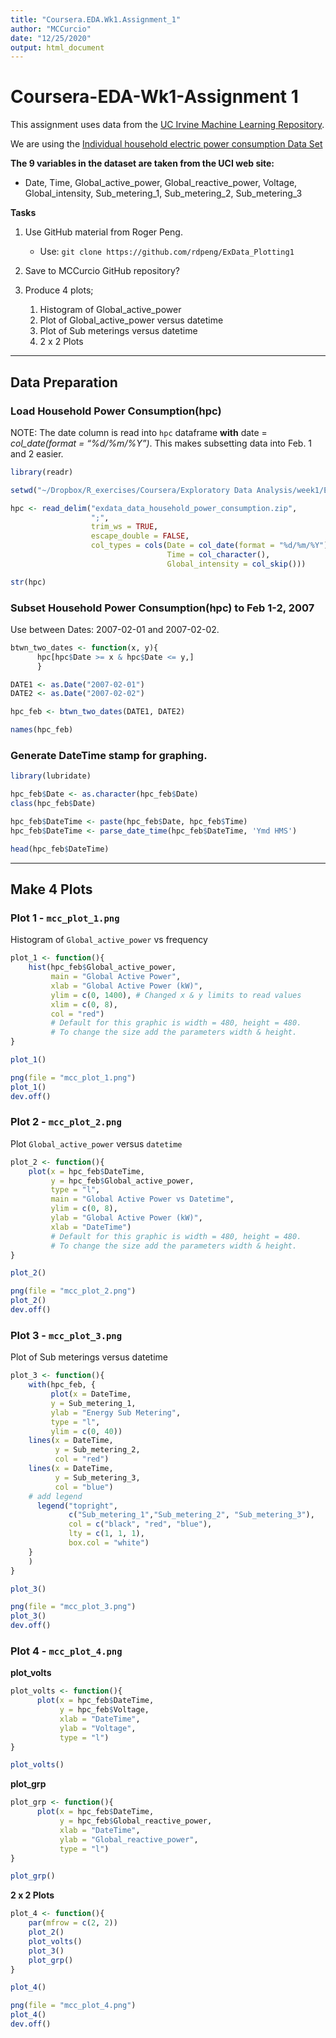 ```yaml
---
title: "Coursera.EDA.Wk1.Assignment_1"
author: "MCCurcio"
date: "12/25/2020"
output: html_document
---
```


# Coursera-EDA-Wk1-Assignment 1

This assignment uses data from the [UC Irvine Machine Learning Repository](http://archive.ics.uci.edu/ml/index.php).

We are using the [Individual household electric power consumption Data Set](https://archive.ics.uci.edu/ml/datasets/individual+household+electric+power+consumption)

**The 9 variables in the dataset are taken from the UCI web site:**

- Date, Time, Global_active_power, Global_reactive_power, Voltage, Global_intensity, Sub_metering_1, Sub_metering_2, Sub_metering_3


**Tasks**

1. Use GitHub material from Roger Peng.  
    - Use: `git clone https://github.com/rdpeng/ExData_Plotting1`  
  
2. Save to MCCurcio GitHub repository?  
    
3. Produce 4 plots;  
    1. Histogram of Global_active_power  
    2. Plot of Global_active_power versus datetime  
    3. Plot  of Sub meterings versus datetime  
    4. 2 x 2 Plots  
    
---

## Data Preparation

### Load Household Power Consumption(hpc)

NOTE: The date column is read into `hpc` dataframe **with** date = 
      *col_date(format = "%d/%m/%Y")*. This makes subsetting data
      into Feb. 1 and 2 easier.
```r
library(readr)

setwd("~/Dropbox/R_exercises/Coursera/Exploratory Data Analysis/week1/ExData_Plotting1")

hpc <- read_delim("exdata_data_household_power_consumption.zip", 
                  ";", 
                  trim_ws = TRUE,
                  escape_double = FALSE, 
                  col_types = cols(Date = col_date(format = "%d/%m/%Y"),
                                   Time = col_character(),
                                   Global_intensity = col_skip()))

str(hpc)
```

### Subset Household Power Consumption(hpc) to Feb 1-2, 2007
Use between Dates: 2007-02-01 and 2007-02-02.
```r
btwn_two_dates <- function(x, y){
      hpc[hpc$Date >= x & hpc$Date <= y,]
      }

DATE1 <- as.Date("2007-02-01")
DATE2 <- as.Date("2007-02-02")

hpc_feb <- btwn_two_dates(DATE1, DATE2)

names(hpc_feb)
```

### Generate DateTime stamp for graphing.
```r
library(lubridate)

hpc_feb$Date <- as.character(hpc_feb$Date)
class(hpc_feb$Date)

hpc_feb$DateTime <- paste(hpc_feb$Date, hpc_feb$Time)
hpc_feb$DateTime <- parse_date_time(hpc_feb$DateTime, 'Ymd HMS')

head(hpc_feb$DateTime)
```

---

## Make 4 Plots 

### Plot 1 - `mcc_plot_1.png`
Histogram of `Global_active_power` vs frequency
```r
plot_1 <- function(){
    hist(hpc_feb$Global_active_power, 
         main = "Global Active Power",
         xlab = "Global Active Power (kW)",
         ylim = c(0, 1400), # Changed x & y limits to read values
         xlim = c(0, 8),
         col = "red")
         # Default for this graphic is width = 480, height = 480.
         # To change the size add the parameters width & height.
}

plot_1()

png(file = "mcc_plot_1.png")
plot_1()
dev.off()
```




### Plot 2 - `mcc_plot_2.png`
Plot `Global_active_power` versus `datetime`
```r
plot_2 <- function(){
    plot(x = hpc_feb$DateTime,
         y = hpc_feb$Global_active_power,
         type = "l",
         main = "Global Active Power vs Datetime",
         ylim = c(0, 8),
         ylab = "Global Active Power (kW)",
         xlab = "DateTime")
         # Default for this graphic is width = 480, height = 480.
         # To change the size add the parameters width & height.
}

plot_2()

png(file = "mcc_plot_2.png")
plot_2()
dev.off()
```


### Plot 3 - `mcc_plot_3.png`
Plot  of Sub meterings versus datetime
```r
plot_3 <- function(){
    with(hpc_feb, {
         plot(x = DateTime, 
         y = Sub_metering_1, 
         ylab = "Energy Sub Metering",
         type = "l",
         ylim = c(0, 40))
    lines(x = DateTime, 
          y = Sub_metering_2, 
          col = "red")
    lines(x = DateTime, 
          y = Sub_metering_3, 
          col = "blue")
    # add legend
	  legend("topright", 
	         c("Sub_metering_1","Sub_metering_2", "Sub_metering_3"),
	         col = c("black", "red", "blue"),
	         lty = c(1, 1, 1),
	         box.col = "white")
    }
    )
}

plot_3()

png(file = "mcc_plot_3.png")
plot_3()
dev.off()
```

### Plot 4 - `mcc_plot_4.png`
**plot_volts**
```r
plot_volts <- function(){
      plot(x = hpc_feb$DateTime,
           y = hpc_feb$Voltage,
           xlab = "DateTime",
           ylab = "Voltage",
           type = "l")
}

plot_volts()
```

**plot_grp**
```r
plot_grp <- function(){
      plot(x = hpc_feb$DateTime,
           y = hpc_feb$Global_reactive_power,
           xlab = "DateTime",
           ylab = "Global_reactive_power",
           type = "l")
}

plot_grp()
```


**2 x 2 Plots**
```r
plot_4 <- function(){
    par(mfrow = c(2, 2))
    plot_2()
    plot_volts()
    plot_3()
    plot_grp()
}

plot_4()

png(file = "mcc_plot_4.png")
plot_4()
dev.off()
```


